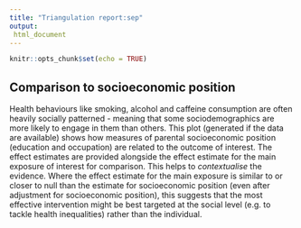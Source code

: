 ```yaml
---
title: "Triangulation report:sep"
output:
 html_document
---
```


```r
knitr::opts_chunk$set(echo = TRUE)

```

## Comparison to socioeconomic position

Health behaviours like smoking, alcohol and caffeine consumption are often heavily socially patterned - meaning that some sociodemographics are more likely to engage in them than others. This plot (generated if the data are available) shows how measures of parental socioeconomic position (education and occupation) are related to the outcome of interest. The effect estimates are provided alongside the effect estimate for the main exposure of interest for comparison. This helps to *contextualise* the evidence. Where the effect estimate for the main exposure is similar to or closer to null than the estimate for socioeconomic position (even after adjustment for socioeconomic position), this suggests that the most effective intervention might be best targeted at the social level (e.g. to tackle health inequalities) rather than the individual.